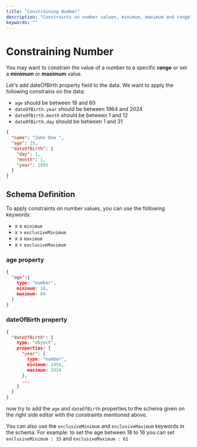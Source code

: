 ```yaml
---
title: "Constraining Number"
description: "Constraints on number values, minimum, maximum and range"
keywords: ""
---
```


# Constraining Number

You may want to constrain the value of a number to a specific **range** or set a **minimum** or **maximum** value.

Let's add dateOfBirth property field to the data. 
We want to apply the following constrains on the data: 
- `age` should be between 18 and 60
- `dateOfBirth.year` should be between 1964 and 2024 
- `dateOfBirth.month` should be between 1 and 12
- `dateOfBirth.day` should be between 1 and 31



```json highlightLineStart={4} highlightLineEnd={8}
{
  "name": "John Doe ",
  "age": 25,
  "dateOfBirth": {
    "day": 1,
    "month": 1,
    "year": 1995
  }
}
```


## Schema Definition

To apply constraints on number values, you can use the following keywords:

- x ≥ `minimum`
- x > `exclusiveMinimum`
- x ≤ `maximum`
- x < `exclusiveMaximum`


### age property 

```json
{
  "age":{
    type: "number",
    minimum: 18,
    maximum: 60
  }
}
```

### dateOfBirth property 

```json 
{
  "dateOfBirth": {
    type: "object",
    properties: {
      "year": {
        type: "number",
        minimum: 1954,
        maximum: 2024
      },
      ...
    }
  }
}
```

now try to add the `age` and `dateOfBirth` properties to the schema given on the right side editor with the constraints mentioned above. 

You can also use the `exclusiveMinimum` and `exclusiveMaximum` keywords in the schema. 
For example: to set the age between 18 to 16 you can set `exclusiveMinimum : 15` and `exclusiveMaximum : 61`

